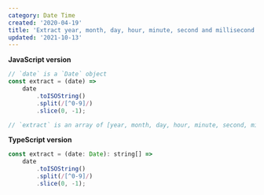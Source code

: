 ```yaml
---
category: Date Time
created: '2020-04-19'
title: 'Extract year, month, day, hour, minute, second and millisecond from a date'
updated: '2021-10-13'
---
```


**JavaScript version**

```js
// `date` is a `Date` object
const extract = (date) =>
    date
        .toISOString()
        .split(/[^0-9]/)
        .slice(0, -1);

// `extract` is an array of [year, month, day, hour, minute, second, millisecond]
```

**TypeScript version**

```js
const extract = (date: Date): string[] =>
    date
        .toISOString()
        .split(/[^0-9]/)
        .slice(0, -1);
```
